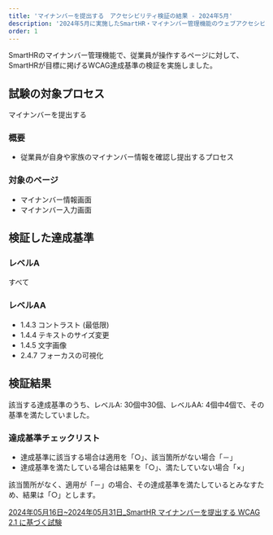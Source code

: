 ```yaml
---
title: 'マイナンバーを提出する　アクセシビリティ検証の結果 - 2024年5月'
description: '2024年5月に実施したSmartHR・マイナンバー管理機能のウェブアクセシビリティ検証の結果を公開しています。'
order: 1
---
```


SmartHRのマイナンバー管理機能で、従業員が操作するページに対して、SmartHRが目標に掲げるWCAG達成基準の検証を実施しました。

## 試験の対象プロセス
マイナンバーを提出する

### 概要

- 従業員が自身や家族のマイナンバー情報を確認し提出するプロセス

### 対象のページ

* マイナンバー情報画面
* マイナンバー入力画面

## 検証した達成基準

### レベルA

すべて

### レベルAA

- 1.4.3 コントラスト (最低限)
- 1.4.4 テキストのサイズ変更
- 1.4.5 文字画像
- 2.4.7 フォーカスの可視化

## 検証結果

該当する達成基準のうち、レベルA: 30個中30個、レベルAA: 4個中4個で、その基準を満たしていました。

### 達成基準チェックリスト

- 達成基準に該当する場合は適用を「○」、該当箇所がない場合「－」
- 達成基準を満たしている場合は結果を「○」、満たしていない場合「×」

該当箇所がなく、適用が「－」の場合、その達成基準を満たしているとみなすため、結果は「○」とします。

[2024年05月16日~2024年05月31日_SmartHR  マイナンバーを提出する WCAG 2.1 に基づく試験](https://docs.google.com/spreadsheets/d/1ef1sxQsqM3PCLzwsw2YOqfJnUwUkFF6Dt5B2Z6N-aSg/edit?usp=sharing)